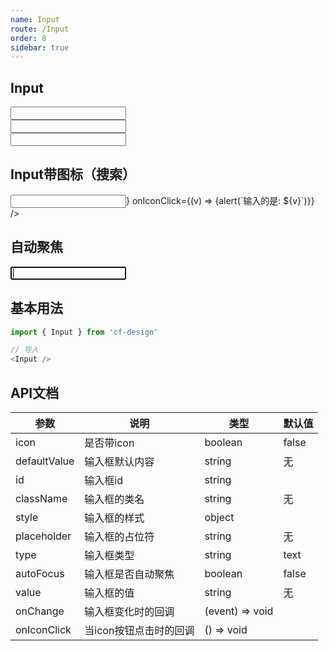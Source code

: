 ```yaml
---
name: Input
route: /Input
order: 8
sidebar: true
---
```




## Input

<Playground>
    <Input /><br />
    <Input style={{width: '400px', marginTop: '16px', marginBottom: '16px'}} /><br />
    <Input style={{borderRadius: '4px'}} />
</Playground>

## Input带图标（搜索）

<Playground>
    <Input icon={<Icon type='FaSistrix' />} onIconClick={(v) => {alert(`输入的是: ${v}`)}} />
</Playground>

## 自动聚焦
<Playground>
    <Input autoFocus />
</Playground>


## 基本用法

``` js
import { Input } from 'cf-design'

// 导入
<Input />
```

## API文档
|  参数  |  说明  |  类型  |  默认值  |
|  ---   |  ---  |  ---  |  ---  |
|  icon  |  是否带icon  |  boolean | false |
|  defaultValue  |  输入框默认内容  |  string | 无 |
|  id  |  输入框id  |  string |  |
|  className  |  输入框的类名  |  string | 无 |
|  style  |  输入框的样式  |  object |  |
|  placeholder  |  输入框的占位符  |  string | 无 |
|  type  |  输入框类型  |  string | text |
|  autoFocus  |  输入框是否自动聚焦  |  boolean | false |
|  value  |  输入框的值  |  string | 无 |
|  onChange  |  输入框变化时的回调  |  (event) => void |  |
|  onIconClick  |  当icon按钮点击时的回调  |  () => void |  |